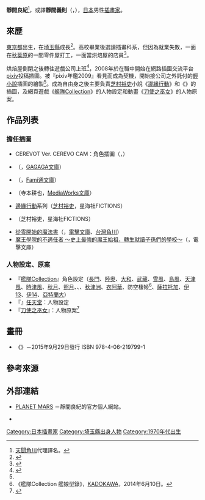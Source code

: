 {{multiple issues|
{{Notability Unreferenced|time=2017-01-17T14:18:29+00:00}}
{{Primarysources|time=2017-01-17T14:18:29+00:00}}
}}
{{Infobox comics creator
| 名稱 = 靜間良紀
| 外文名 = 
| 外文 = 
| 圖片 = 
| 圖片尺寸 = 
| 圖片簡介 = 
| 本名 = 
| 日文名稱 = しずま よしのり
| 平假名 = 
| 羅馬拼音 = Shizuma Yoshinori
| 筆名 = 
| 出生日期 = 197X年11月7日
| 出生地點 = {{JPN}}[[東京都|東京都]]
| 逝世日期 = 
| 逝世地點 = 
| 國籍 = {{JPN}}
| 職業 = [[插畫家|插畫家]]
| 稱號 = 
| 活動開始 = 2008年
| 活動結束 = 
| 類型 = 
| 代表作 = 
| 合作人 = 
| 配偶 = 
| 兒女 = 
| 親屬 = 
| 獎項 = 
| 簽名 = 
| 網站 = [http://planet-mars.jp/ PLANET MARS] {{ja icon}}
| module = 
}}

{{japanese|japanese=しずま よしのり|kana=|romaji=Shizuma Yoshinori}}
'''靜間良紀'''<ref>[[天聞角川|天聞角川]]代理譯名。</ref>，或譯'''靜間義則'''（{{lang-ja|しずま よしのり}}，{{bd|197X年|11月7日<ref>{{Cite web|date=2014-02-12|script-title=ja:絵師メイキングデータベース しずまよしのり|url=http://blbo.net/archives/280|work=B級{{lang|ja|お絵}}描{{lang|ja|きラボ}}|accessdate=2019-10-20|language=ja}}</ref>||}}），[[日本|日本]]男性[[插畫家|插畫家]]。

== 來歷 ==
[[東京都|東京都]]出生，在[[埼玉縣|埼玉縣]]成長<ref>{{Cite web|script-title=ja:しずまよしのり マージナル·オペレーション画集01|url=http://bookclub.kodansha.co.jp/product?item=0000028109|work=講談社BOOK俱樂部|publisher=[[講談社|講談社]]|accessdate=2019-10-20|language=ja}}</ref>。高校畢業後選讀{{link-ja|學校法人千代田學園 (東京都)|学校法人千代田学園 (東京都)|千代田工科藝術專門學校}}插畫科系，但因為就業失敗，一面在[[秋葉原|秋葉原]]的一間零件屋打工，一面當烘焙屋的店員<ref>{{Cite news|author={{link-ja|黑手黨梶田|マフィア梶田|黑手黨-{梶}-田}}|date=2013-11-16|script-title=ja:「マジオペ」完結&「はるカナ」始動記念!! 芝村裕吏氏，しずまよしのり氏に超ロングインタビュー|url=https://www.4gamer.net/games/999/G999905/20131114058/|work=[[4Gamer.net|4Gamer.net]]|publisher={{link-ja|DIGITAL HEARTS HOLDINGS|デジタルハーツホールディングス|Aetas}}|accessdate=2019-10-20|language=ja}}</ref>。

烘焙屋倒閉之後轉往遊戲公司上班<ref name="wacom">{{Cite web|title=Drawing With Wacom/靜間良紀|url=https://tablet.wacom.co.jp/article/drawing-with-wacom17|publisher=[[和冠|wacom]]|accessdate=2019-10-20|language=ja}}</ref>，2008年於在職中開始在網路插圖交流平台[[pixiv|pixiv]]投稿插圖。被『pixiv年鑑2009』看見而成為契機，開始接公司之外託付的[[輕小說|輕小說]]插圖的繪製<ref name="wacom" />。成為自由身之後主要負責[[芝村裕吏|芝村裕吏]]小說《[[邊緣行動|邊緣行動]]》和《{{lang|ja|遥か凍土のカナン}}》的插圖，及網頁遊戲《[[艦隊Collection|艦隊Collection]]》的人物設定和動畫《[[刀使之巫女|刀使之巫女]]》的人物原案。

== 作品列表 ==
=== 擔任插圖 ===
* CEREVOT Ver. CEREVO CAM：角色插圖（{{lang|ja|大戶あげる}}，{{lang|ja|飯津Share}}）
* {{lang|ja|ほうかごのロケッティア}}（{{link-ja|大樹連司|大樹連司}}，[[GAGAGA文庫|GAGAGA文庫]]）
* {{lang|ja|ただ、災厄を狩る剣のように}}（{{lang|ja|アズサヨシタカ}}，[[Fami通文庫|Fami通文庫]]）
* {{nihongo|澤木道樂堂怪奇錄|沢木道楽堂怪奇録}}（寺本耕也，[[MediaWorks文庫|MediaWorks文庫]]）
* [[邊緣行動|邊緣行動]]系列（[[芝村裕吏|芝村裕吏]]，星海社FICTIONS）
* {{lang|ja|遥か凍土のカナン}}（芝村裕吏，星海社FICTIONS）
* [[從零開始的魔法書|從零開始的魔法書]]（{{lang|ja|虎走かける}}，[[電擊文庫|電擊文庫]]、[[台灣角川|台灣角川]]）
* [[魔王學院的不適任者～史上最強的魔王始祖，轉生就讀子孫們的學校～|魔王學院的不適任者 ～史上最強的魔王始祖，轉生就讀子孫們的學校～]]（{{link-ja|秋 (小說家)|秋 (小説家)|秋}}，電擊文庫）

=== 人物設定、原案 ===
* 『[[艦隊Collection|艦隊Collection]]』角色設定（[[長門號戰艦|長門]]、[[陸奧號戰艦|陸奧]]、[[大和號戰艦|大和]]、[[武藏號戰艦|武藏]]、[[雪風號驅逐艦|雪風]]、[[島風號驅逐艦|島風]]、[[天津風號驅逐艦|天津風]]、[[時津風號驅逐艦|時津風]]、[[秋月號驅逐艦|秋月]]、[[照月號驅逐艦|照月]]、{{link-ja|涼月號驅逐艦|涼月 (駆逐艦)|涼月}}、{{link-ja|初月號驅逐艦|初月 (駆逐艦)|初月}}、[[秋津洲號水上機母艦|秋津洲]]、[[艾奧瓦號戰艦|衣阿華]]、防空棲姬<ref>《艦隊Collection 艦娘型錄》，[[KADOKAWA|KADOKAWA]]，2014年6月10日。</ref>、[[薩拉托加號航空母艦_(CV-3)|薩拉托加]]、[[伊號第十三潛艦|伊13]]、[[伊號第十四潛艦|伊14]]、[[亞特蘭大級輕巡洋艦|亞特蘭大]]）
* 『{{link-ja|永恆綠洲 精靈與種人的海市蜃樓|Ever Oasis 精霊とタネビトの蜃気楼}}』[[任天堂|任天堂]]：人物設定
* 『[[刀使之巫女|刀使之巫女]]』：人物原案<ref>{{cite web|url=https://anime.eiga.com/program/106223/|title=刀使之巫女：作品情報|publisher=anime hack|accessdate=2020-05-12|language=ja}}</ref>

== 畫冊 ==
* 《{{lang|ja|しずまよしのりマージナル·オペレーション画集01}}》－2015年9月29日發行 ISBN 978-4-06-219799-1

== 參考來源 ==
{{reflist}}

== 外部連結 ==
* [http://planet-mars.jp/ PLANET MARS] {{ja icon}}－靜間良紀的官方個人網站。
* {{Twitter|M_ars}} {{ja icon}}

{{Normdaten}}
{{DEFAULTSORT:Shizuma Yoshinori}}
[[Category:日本插畫家|Category:日本插畫家]]
[[Category:埼玉縣出身人物|Category:埼玉縣出身人物]]
[[Category:1970年代出生|Category:1970年代出生]]